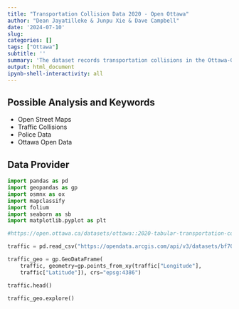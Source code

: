 ---
title: "Transportation Collision Data 2020 - Open Ottawa"
author: "Dean Jayatilleke & Junpu Xie & Dave Campbell"
date: '2024-07-10'
slug: 
categories: []
tags: ["Ottawa"]
subtitle: ''
summary: 'The dataset records transportation collisions in the Ottawa-Gatineau area in 2020'
output: html_document
ipynb-shell-interactivity: all
---

## Possible Analysis and Keywords

- Open Street Maps
- Traffic Collisions
- Police Data
- Ottawa Open Data

## Data Provider

```{python packages}

import pandas as pd 
import geopandas as gp
import osmnx as ox
import mapclassify
import folium
import seaborn as sb
import matplotlib.pyplot as plt

```

```{python dataset}

#https://open.ottawa.ca/datasets/ottawa::2020-tabular-transportation-collision-data/about

traffic = pd.read_csv("https://opendata.arcgis.com/api/v3/datasets/bf701649829642d28fa2e400a7136bdd_0/downloads/data?format=csv&spatialRefId=4326&where=1%3D1")

traffic_geo = gp.GeoDataFrame(
    traffic, geometry=gp.points_from_xy(traffic["Longitude"],
    traffic["Latitude"]), crs="epsg:4386")

```

```{python}

traffic.head()

```

```{python test2}

traffic_geo.explore()

```